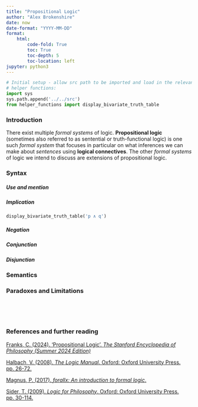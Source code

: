 ```yaml
---
title: "Propositional Logic"
author: "Alex Brokenshire"
date: now
date-format: "YYYY-MM-DD"
format:
    html:
        code-fold: True
        toc: True
        toc-depth: 5
        toc-location: left
jupyter: python3
---
```


```python
# Initial setup - allow src path to be imported and load in the relevant
# helper functions:
import sys
sys.path.append('../../src')
from helper_functions import display_bivariate_truth_table
```

### Introduction
There exist multiple _formal systems_ of logic. **Propositional logic** 
(sometimes also referred to as sentential or truth-functional logic) is one such 
_formal system_ that focuses in particular on what inferences we can make about 
_sentences_ using **logical connectives**. The other _formal systems_ of logic 
we intend to discuss are extensions of propositional logic. 

### Syntax 
##### Use and mention


##### Implication
```python
display_bivariate_truth_table('p ∧ q')
```

##### Negation


##### Conjunction


##### Disjunction


### Semantics


### Paradoxes and Limitations

\
\
\

### References and further reading
[Franks, C. (2024). 'Propositional Logic'. _The Stanford Encyclopedia of Philosophy (Summer 2024 Edition)_](https://plato.stanford.edu/entries/logic-propositional/)

[Halbach, V. (2008). _The Logic Manual_. Oxford: Oxford University Press. pp. 26-72.](https://users.ox.ac.uk/~logicman/)

[Magnus, P. (2017). _forallx: An introduction to formal logic_.](https://www.fecundity.com/logic/)

[Sider, T. (2009). _Logic for Philosophy_. Oxford: Oxford University Press. pp. 30-114.](https://tedsider.org/books/lfp.html)

